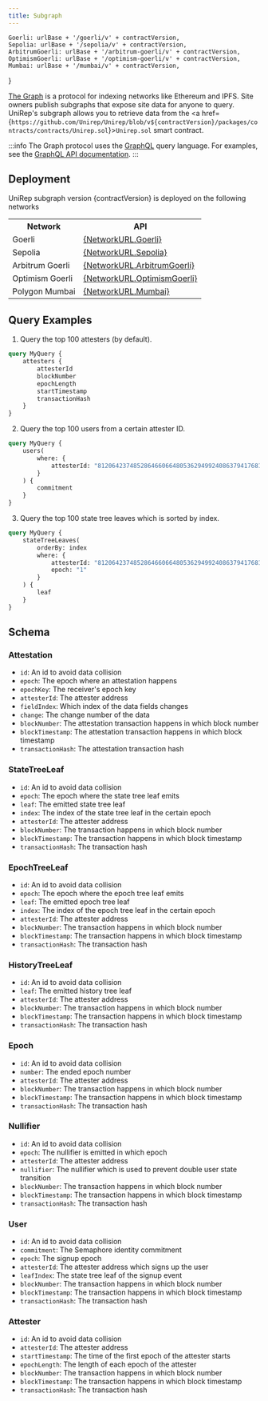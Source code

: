 ```yaml
---
title: Subgraph
---
```


    Goerli: urlBase + '/goerli/v' + contractVersion,
    Sepolia: urlBase + '/sepolia/v' + contractVersion,
    ArbitrumGoerli: urlBase + '/arbitrum-goerli/v' + contractVersion,
    OptimismGoerli: urlBase + '/optimism-goerli/v' + contractVersion,
    Mumbai: urlBase + '/mumbai/v' + contractVersion,
}

[The Graph](https://thegraph.com/) is a protocol for indexing networks like Ethereum and IPFS. Site owners publish subgraphs that expose site data for anyone to query. UniRep's subgraph allows you to retrieve data from the <a href={`https://github.com/Unirep/Unirep/blob/v${contractVersion}/packages/contracts/contracts/Unirep.sol`}>`Unirep.sol`</a> smart contract.

:::info
The Graph protocol uses the [GraphQL](https://graphql.org/) query language. For examples, see the [GraphQL API documentation](https://thegraph.com/docs/en/querying/graphql-api/).
:::

## Deployment

<p>
    UniRep subgraph version {contractVersion} is deployed on the following
    networks
</p>

<table>
    <tr>
        <th>Network</th>
        <th>API</th>
    </tr>
    <tr>
        <td>Goerli</td>
        <td>
            <a href={`${NetworkURL.Goerli}`}>{NetworkURL.Goerli}</a>
        </td>
    </tr>
    <tr>
        <td>Sepolia</td>
        <td>
            <a href={`${NetworkURL.Sepolia}`}>{NetworkURL.Sepolia}</a>
        </td>
    </tr>
    <tr>
        <td>Arbitrum Goerli</td>
        <td>
            <a href={`${NetworkURL.ArbitrumGoerli}`}>
                {NetworkURL.ArbitrumGoerli}
            </a>
        </td>
    </tr>
    <tr>
        <td>Optimism Goerli</td>
        <td>
            <a href={`${NetworkURL.OptimismGoerli}`}>
                {NetworkURL.OptimismGoerli}
            </a>
        </td>
    </tr>
    <tr>
        <td>Polygon Mumbai</td>
        <td>
            <a href={`${NetworkURL.Mumbai}`}>{NetworkURL.Mumbai}</a>
        </td>
    </tr>
</table>

## Query Examples

1. Query the top 100 attesters (by default).

```graphql
query MyQuery {
    attesters {
        attesterId
        blockNumber
        epochLength
        startTimestamp
        transactionHash
    }
}
```

2. Query the top 100 users from a certain attester ID.

```graphql
query MyQuery {
    users(
        where: {
            attesterId: "812064237485286466066480536294992408637941768146"
        }
    ) {
        commitment
    }
}
```

3. Query the top 100 state tree leaves which is sorted by index.

```graphql
query MyQuery {
    stateTreeLeaves(
        orderBy: index
        where: {
            attesterId: "812064237485286466066480536294992408637941768146"
            epoch: "1"
        }
    ) {
        leaf
    }
}
```

## Schema

### Attestation

-   `id`: An id to avoid data collision
-   `epoch`: The epoch where an attestation happens
-   `epochKey`: The receiver's epoch key
-   `attesterId`: The attester address
-   `fieldIndex`: Which index of the data fields changes
-   `change`: The change number of the data
-   `blockNumber`: The attestation transaction happens in which block number
-   `blockTimestamp`: The attestation transaction happens in which block timestamp
-   `transactionHash`: The attestation transaction hash

### StateTreeLeaf

-   `id`: An id to avoid data collision
-   `epoch`: The epoch where the state tree leaf emits
-   `leaf`: The emitted state tree leaf
-   `index`: The index of the state tree leaf in the certain epoch
-   `attesterId`: The attester address
-   `blockNumber`: The transaction happens in which block number
-   `blockTimestamp`: The transaction happens in which block timestamp
-   `transactionHash`: The transaction hash

### EpochTreeLeaf

-   `id`: An id to avoid data collision
-   `epoch`: The epoch where the epoch tree leaf emits
-   `leaf`: The emitted epoch tree leaf
-   `index`: The index of the epoch tree leaf in the certain epoch
-   `attesterId`: The attester address
-   `blockNumber`: The transaction happens in which block number
-   `blockTimestamp`: The transaction happens in which block timestamp
-   `transactionHash`: The transaction hash

### HistoryTreeLeaf

-   `id`: An id to avoid data collision
-   `leaf`: The emitted history tree leaf
-   `attesterId`: The attester address
-   `blockNumber`: The transaction happens in which block number
-   `blockTimestamp`: The transaction happens in which block timestamp
-   `transactionHash`: The transaction hash

### Epoch

-   `id`: An id to avoid data collision
-   `number`: The ended epoch number
-   `attesterId`: The attester address
-   `blockNumber`: The transaction happens in which block number
-   `blockTimestamp`: The transaction happens in which block timestamp
-   `transactionHash`: The transaction hash

### Nullifier

-   `id`: An id to avoid data collision
-   `epoch`: The nullifier is emitted in which epoch
-   `attesterId`: The attester address
-   `nullifier`: The nullifier which is used to prevent double user state transition
-   `blockNumber`: The transaction happens in which block number
-   `blockTimestamp`: The transaction happens in which block timestamp
-   `transactionHash`: The transaction hash

### User

-   `id`: An id to avoid data collision
-   `commitment`: The Semaphore identity commitment
-   `epoch`: The signup epoch
-   `attesterId`: The attester address which signs up the user
-   `leafIndex`: The state tree leaf of the signup event
-   `blockNumber`: The transaction happens in which block number
-   `blockTimestamp`: The transaction happens in which block timestamp
-   `transactionHash`: The transaction hash

### Attester

-   `id`: An id to avoid data collision
-   `attesterId`: The attester address
-   `startTimestamp`: The time of the first epoch of the attester starts
-   `epochLength`: The length of each epoch of the attester
-   `blockNumber`: The transaction happens in which block number
-   `blockTimestamp`: The transaction happens in which block timestamp
-   `transactionHash`: The transaction hash
